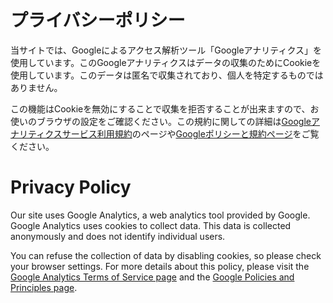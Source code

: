 ---
---

# プライバシーポリシー

当サイトでは、Googleによるアクセス解析ツール「Googleアナリティクス」を使用しています。このGoogleアナリティクスはデータの収集のためにCookieを使用しています。このデータは匿名で収集されており、個人を特定するものではありません。

この機能はCookieを無効にすることで収集を拒否することが出来ますので、お使いのブラウザの設定をご確認ください。この規約に関しての詳細は[Googleアナリティクスサービス利用規約](https://marketingplatform.google.com/about/analytics/terms/jp/)のページや[Googleポリシーと規約ページ](https://policies.google.com/technologies/ads?hl=ja)をご覧ください。

# Privacy Policy

Our site uses Google Analytics, a web analytics tool provided by Google. Google Analytics uses cookies to collect data. This data is collected anonymously and does not identify individual users.

You can refuse the collection of data by disabling cookies, so please check your browser settings. For more details about this policy, please visit the [Google Analytics Terms of Service page](https://marketingplatform.google.com/about/analytics/terms/us/) and the [Google Policies and Principles page](https://policies.google.com/technologies/ads?hl=en).
